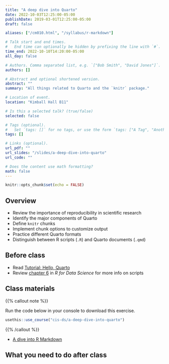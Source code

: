 ```yaml
---
title: "A deep dive into Quarto"
date: 2022-10-03T12:25:00-05:00
publishDate: 2019-03-01T12:25:00-05:00
draft: false

aliases: ["/cm010.html", "/syllabus/r-markdown"]

# Talk start and end times.
#   End time can optionally be hidden by prefixing the line with `#`.
time_end: 2022-10-10T14:20:00-05:00
all_day: false

# Authors. Comma separated list, e.g. `["Bob Smith", "David Jones"]`.
authors: []

# Abstract and optional shortened version.
abstract: ""
summary: "All things related to Quarto and the `knitr` package."

# Location of event.
location: "Kimball Hall B11"

# Is this a selected talk? (true/false)
selected: false

# Tags (optional).
#   Set `tags: []` for no tags, or use the form `tags: ["A Tag", "Another Tag"]` for one or more tags.
tags: []

# Links (optional).
url_pdf: ""
url_slides: "/slides/a-deep-dive-into-quarto"
url_code: ""

# Does the content use math formatting?
math: false
---
```


```r
knitr::opts_chunk$set(echo = FALSE)
```

## Overview

* Review the importance of reproducibility in scientific research
* Identify the major components of Quarto
* Define `knitr` chunks
* Implement chunk options to customize output
* Practice different Quarto formats
* Distinguish between R scripts (`.R`) and Quarto documents (`.qmd`)

## Before class

* Read [Tutorial: Hello, Quarto](https://quarto.org/docs/get-started/hello/rstudio.html)
* Review [chapter 6](http://r4ds.had.co.nz/workflow-scripts.html) in *R for Data Science* for more info on scripts

## Class materials

{{% callout note %}}

Run the code below in your console to download this exercise.

```r
usethis::use_course("cis-ds/a-deep-dive-into-quarto")
```

{{% /callout %}}

* [A dive into R Markdown](/notes/r-markdown/)

## What you need to do after class

